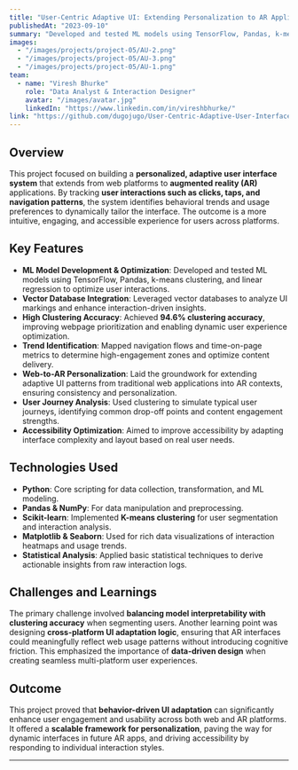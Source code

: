 ```yaml
---
title: "User-Centric Adaptive UI: Extending Personalization to AR Applications"
publishedAt: "2023-09-10"
summary: "Developed and tested ML models using TensorFlow, Pandas, k-means clustering, and linear regression to optimize user interactions, leveraging vector databases to analyze UI markings and enhance interaction-driven insights."
images:
  - "/images/projects/project-05/AU-2.png"
  - "/images/projects/project-05/AU-3.png"
  - "/images/projects/project-05/AU-1.png"
team:
  - name: "Viresh Bhurke"
    role: "Data Analyst & Interaction Designer"
    avatar: "/images/avatar.jpg"
    linkedIn: "https://www.linkedin.com/in/vireshbhurke/"
link: "https://github.com/dugojugo/User-Centric-Adaptive-User-Interface-Extended-to-Augmented-Reality-application"
---
```


## Overview

This project focused on building a **personalized, adaptive user interface system** that extends from web platforms to **augmented reality (AR)** applications. By tracking **user interactions such as clicks, taps, and navigation patterns**, the system identifies behavioral trends and usage preferences to dynamically tailor the interface. The outcome is a more intuitive, engaging, and accessible experience for users across platforms.

## Key Features

- **ML Model Development & Optimization**: Developed and tested ML models using TensorFlow, Pandas, k-means clustering, and linear regression to optimize user interactions.
- **Vector Database Integration**: Leveraged vector databases to analyze UI markings and enhance interaction-driven insights.
- **High Clustering Accuracy**: Achieved **94.6% clustering accuracy**, improving webpage prioritization and enabling dynamic user experience optimization.
- **Trend Identification**: Mapped navigation flows and time-on-page metrics to determine high-engagement zones and optimize content delivery.
- **Web-to-AR Personalization**: Laid the groundwork for extending adaptive UI patterns from traditional web applications into AR contexts, ensuring consistency and personalization.
- **User Journey Analysis**: Used clustering to simulate typical user journeys, identifying common drop-off points and content engagement strengths.
- **Accessibility Optimization**: Aimed to improve accessibility by adapting interface complexity and layout based on real user needs.

## Technologies Used

- **Python**: Core scripting for data collection, transformation, and ML modeling.
- **Pandas & NumPy**: For data manipulation and preprocessing.
- **Scikit-learn**: Implemented **K-means clustering** for user segmentation and interaction analysis.
- **Matplotlib & Seaborn**: Used for rich data visualizations of interaction heatmaps and usage trends.
- **Statistical Analysis**: Applied basic statistical techniques to derive actionable insights from raw interaction logs.

## Challenges and Learnings

The primary challenge involved **balancing model interpretability with clustering accuracy** when segmenting users. Another learning point was designing **cross-platform UI adaptation logic**, ensuring that AR interfaces could meaningfully reflect web usage patterns without introducing cognitive friction. This emphasized the importance of **data-driven design** when creating seamless multi-platform user experiences.

## Outcome

This project proved that **behavior-driven UI adaptation** can significantly enhance user engagement and usability across both web and AR platforms. It offered a **scalable framework for personalization**, paving the way for dynamic interfaces in future AR apps, and driving accessibility by responding to individual interaction styles.

--- 